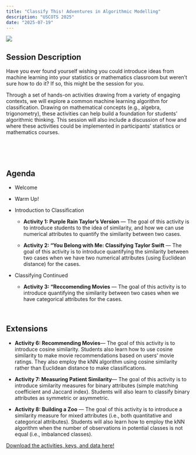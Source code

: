 ```yaml
---
title: "Classify This! Adventures in Algorithmic Modelling"
description: "USCOTS 2025"
date: "2025-07-19"
---
```

![](images/uscots-2025.png)
<br />

## Session Description

Have you ever found yourself wishing you could introduce ideas from machine learning into your statistics or mathematics classroom but weren’t sure how to do it? If so, this might be the session for you. 

Through a set of hands-on activities drawing from a variety of engaging contexts, we will explore a common machine learning algorithm for classification.  Drawing on mathematical concepts (e.g., algebra,  trigonometry), these activities can help build a foundation for students’ algorithmic thinking.  This session will also include a discussion of  how and where these activities could be implemented in participants’ statistics or mathematics courses.


<br />

<br />

## Agenda

-   Welcome

-   Warm Up!

-   Introduction to Classification

    -   **Activity 1: Purple Rain Taylor's Version** --- The goal of this activity is to introduce students to the idea of similarity, and how we can use numerical attributes to quantify the similarity between two cases.

    -   **Activity 2: "You Belong with Me: Classifying Taylor Swift** --- The goal of this activity is to introduce quantifying the similarity between two cases when we have two numerical attributes (using Euclidean distance) for the cases.


-   Classifying Continued

    -   **Activity 3: "Reccomending Movies** --- The goal of this activity is to introduce quantifying the similarity between two cases when we have categorical attributes for the cases.


<br />

## Extensions

-   **Activity 6: Recommending Movies**--- The goal of this activity is to introduce cosine similarity. Students also learn how to use cosine similarity to make movie recommendations based on users' movie ratings. They also employ the kNN algorithm using cosine similarity rather than Euclidean distance to make classifications.

-   **Activity 7: Measuring Patient Similarity**--- The goal of this activity is to introduce similarity measures for binary attributes (simple matching coefficient and Jaccard index). Students will also learn to classify binary attributes as symmetric or asymmetric.

-   **Activity 8: Building a Zoo** --- The goal of this activity is to introduce a similarity measure for mixed attributes (i.e., both quantitative and categorical attributes). Students will also learn how to employ the kNN algorithm when the number of observations in potential classes is not equal (i.e., imbalanced classes).

[Download the activities, keys, and data here!](files/mctm24/mctm-resources.zip)
